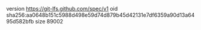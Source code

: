 version https://git-lfs.github.com/spec/v1
oid sha256:aa0648b151c5988d498e59d74d879b45d42131e7df6359a90d13a6495d582bfb
size 89002
